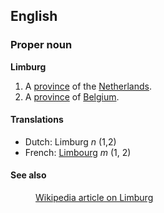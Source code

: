 ==English==
===Proper noun===
'''Limburg'''

#A [[province]] of the [[Netherlands]].
#A [[province]] of [[Belgium]].

====Translations====
*Dutch: Limburg ''n'' (1,2)
*French: [[Limbourg]] ''m'' (1, 2)

====See also====
:[[en:Limburg|Wikipedia article on Limburg]]